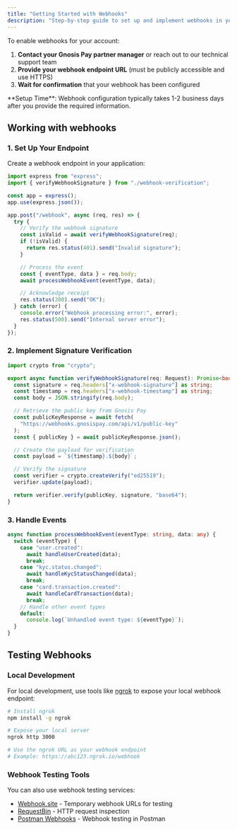 ```yaml
---
title: "Getting Started with Webhooks"
description: "Step-by-step guide to set up and implement webhooks in your application."
---
```


To enable webhooks for your account:

1. **Contact your Gnosis Pay partner manager** or reach out to our technical support team
2. **Provide your webhook endpoint URL** (must be publicly accessible and use HTTPS)
3. **Wait for confirmation** that your webhook has been configured

<Info>
  **Setup Time**: Webhook configuration typically takes 1-2 business days after
  you provide the required information.
</Info>

## Working with webhooks

### 1. Set Up Your Endpoint

Create a webhook endpoint in your application:

```typescript
import express from "express";
import { verifyWebhookSignature } from "./webhook-verification";

const app = express();
app.use(express.json());

app.post("/webhook", async (req, res) => {
  try {
    // Verify the webhook signature
    const isValid = await verifyWebhookSignature(req);
    if (!isValid) {
      return res.status(401).send("Invalid signature");
    }

    // Process the event
    const { eventType, data } = req.body;
    await processWebhookEvent(eventType, data);

    // Acknowledge receipt
    res.status(200).send("OK");
  } catch (error) {
    console.error("Webhook processing error:", error);
    res.status(500).send("Internal server error");
  }
});
```

### 2. Implement Signature Verification

```typescript
import crypto from "crypto";

export async function verifyWebhookSignature(req: Request): Promise<boolean> {
  const signature = req.headers["x-webhook-signature"] as string;
  const timestamp = req.headers["x-webhook-timestamp"] as string;
  const body = JSON.stringify(req.body);

  // Retrieve the public key from Gnosis Pay
  const publicKeyResponse = await fetch(
    "https://webhooks.gnosispay.com/api/v1/public-key"
  );
  const { publicKey } = await publicKeyResponse.json();

  // Create the payload for verification
  const payload = `${timestamp}.${body}`;

  // Verify the signature
  const verifier = crypto.createVerify("ed25519");
  verifier.update(payload);

  return verifier.verify(publicKey, signature, "base64");
}
```

### 3. Handle Events

```typescript
async function processWebhookEvent(eventType: string, data: any) {
  switch (eventType) {
    case "user.created":
      await handleUserCreated(data);
      break;
    case "kyc.status.changed":
      await handleKycStatusChanged(data);
      break;
    case "card.transaction.created":
      await handleCardTransaction(data);
      break;
    // Handle other event types
    default:
      console.log(`Unhandled event type: ${eventType}`);
  }
}
```

## Testing Webhooks

### Local Development

For local development, use tools like [ngrok](https://ngrok.com/) to expose your local webhook endpoint:

```bash
# Install ngrok
npm install -g ngrok

# Expose your local server
ngrok http 3000

# Use the ngrok URL as your webhook endpoint
# Example: https://abc123.ngrok.io/webhook
```

### Webhook Testing Tools

You can also use webhook testing services:

- [Webhook.site](https://webhook.site/) - Temporary webhook URLs for testing
- [RequestBin](https://requestbin.com/) - HTTP request inspection
- [Postman Webhooks](https://learning.postman.com/docs/designing-and-developing-your-api/monitoring-your-api/webhooks/) - Webhook testing in Postman

